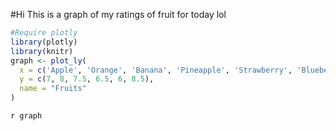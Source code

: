 #Hi
This is a graph of my ratings of fruit for today lol
``` r
#Require plotly
library(plotly)
library(knitr)
graph <- plot_ly(
  x = c('Apple', 'Orange', 'Banana', 'Pineapple', 'Strawberry', 'Blueberry'),
  y = c(7, 8, 7.5, 6.5, 6, 8.5),
  name = "Fruits"
)

```
`r graph`